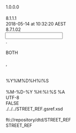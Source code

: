 <?xml version="1.0" encoding="UTF-8"?>

<MappingDef type="MSF" version="1.0">
  <Options>
    <Option key="MappingComment"/>
    <Option key="MappingVersion">1.0.0.0</Option>
    <Option key="MappingAuthor"/>
    <Option key="MessageTranslatorVersion">8.1.1.1</Option>
    <Option key="LastChangedTms">2018-05-14 at 10:32:20 AEST</Option>
    <Option key="MappingDesignerVersion">8.7.1.02</Option>
  </Options>
  <Input vendorType="VARIABLE">
    <Options>
      <Option key="DecimalSeparator">.</Option>
      <Option key="DDLName"/>
      <Option key="TrimFields">BOTH</Option>
      <Option key="NullIdentifiers"/>
      <Option key="InputDataDelimiter">,</Option>
      <Option key="QuotationMark"/>
      <Option key="MessageType"/>
      <Option key="DateTimeFormat">%Y%M%D%H%I%S</Option>
      <Option key="EscapeChar"/>
    </Options>
    <Layout>
      <Override/>
      <field decimals="0" desc="" excludedNullIdentifiers="" ident="RIC" length="255" mandatory="false" mapable="true" match="false" multiple="false" name="RIC" pattern="" pos="0" readonly="false" type="String"/>
      <field decimals="0" desc="" excludedNullIdentifiers="" ident="Term" length="255" mandatory="false" mapable="true" match="false" multiple="false" name="Term" pattern="" pos="0" readonly="false" type="String"/>
    </Layout>
  </Input>
  <Output>
    <Options>
      <Option key="DateTimeOutputFormat">%M-%D-%Y %H:%I:%S %A</Option>
      <Option key="OutputEncoding">UTF-8</Option>
      <Option key="DefaultEmptyNumericsToZero">FALSE</Option>
    </Options>
    <MappingFragments/>
    <OutputDef>
      <Node messageformat="GSREF" name="STREET_REF" type="message">
        <Options>
          <Option key="xsd">./../../STREET_REF.gsref.xsd</Option>
          <Option key="OutputEncoding"/>
          <Option key="SystemId">fti://repository/dtd/STREET_REF</Option>
          <Option key="DocType">STREET_REF</Option>
        </Options>
        <Node name="USERID" type="attribute">
          <expr><![CDATA[return "GUEST";]]></expr>
        </Node>
        <Node name="HEADER" type="element">
          <Node name="ASOFDATE" type="element">
            <Node name="VALUE" type="attribute"/>
          </Node>
          <Node name="ATTRLOCK" type="element">
            <Node name="VALUE" type="attribute"/>
          </Node>
          <Node name="CALID" type="element">
            <Node name="VALUE" type="attribute"/>
          </Node>
          <Node name="CHECKLASTDBUPDATE" type="element">
            <Node name="VALUE" type="attribute">
              <expr><![CDATA[return "N";]]></expr>
            </Node>
          </Node>
          <Node name="CHGAPPRTYP" type="element">
            <Node name="VALUE" type="attribute">
              <expr><![CDATA[return "N";]]></expr>
            </Node>
          </Node>
          <Node name="CNTRYCDE" type="element">
            <Node name="VALUE" type="attribute"/>
          </Node>
          <Node name="CURRENTTIMESTAMP" type="element"/>
          <Node name="DATAID" type="element">
            <Node name="VALUE" type="attribute"/>
          </Node>
          <Node name="DATAIDCTXT" type="element">
            <Node name="VALUE" type="attribute"/>
          </Node>
          <Node name="DATASOURCE" type="element">
            <Node name="VALUE" type="attribute">
              <expr><![CDATA[return "REUTERS";]]></expr>
            </Node>
          </Node>
          <Node name="DONOTPOST" type="element">
            <Node name="VALUE" type="attribute"/>
          </Node>
          <Node name="EMPLOYEE" type="element">
            <Node name="VALUE" type="attribute"/>
          </Node>
          <Node name="ISSTYP" type="element">
            <Node name="VALUE" type="attribute"/>
          </Node>
          <Node name="ISSUEACTIONREPLACE" type="element">
            <Node name="VALUE" type="attribute"/>
          </Node>
          <Node name="ISSUELOCK" type="element">
            <Node name="VALUE" type="attribute"/>
          </Node>
          <Node name="ISSUERDERIVATIONMODE" type="element">
            <Node name="VALUE" type="attribute">
              <expr><![CDATA[return "N";]]></expr>
            </Node>
          </Node>
          <Node name="LOCALE" type="element"/>
          <Node name="MAIN_ENTITY_ID" type="element">
            <Node name="VALUE" type="attribute">
              <expr><![CDATA[return RIC;]]></expr>
            </Node>
          </Node>
          <Node name="MAIN_ENTITY_ID_CTXT_TYP" type="element">
            <Node name="VALUE" type="attribute">
              <expr><![CDATA[return "RIC";]]></expr>
            </Node>
          </Node>
          <Node name="MAIN_ENTITY_TYP" type="element">
            <Node name="VALUE" type="attribute"/>
          </Node>
          <Node name="MAIN_ENTITY_NME" type="element">
            <Node name="VALUE" type="attribute"/>
          </Node>
          <Node name="MAIN_ENTITY_TBL_TYP" type="element">
            <Node name="VALUE" type="attribute">
              <expr><![CDATA[return "ISSU";]]></expr>
            </Node>
          </Node>
          <Node name="MERGEMESSAGE" type="element">
            <Node name="VALUE" type="attribute"/>
          </Node>
          <Node name="MODEL" type="element"/>
          <Node name="MSGCLASSIFICATION" type="element">
            <Node name="VALUE" type="attribute">
              <expr><![CDATA[return "MATDATE";]]></expr>
            </Node>
          </Node>
          <Node name="MSGSET" type="element">
            <Node name="VALUE" type="attribute"/>
          </Node>
          <Node name="MSGTYP" type="element">
            <Node name="VALUE" type="attribute"/>
          </Node>
          <Node name="ORGID" type="element">
            <Node name="VALUE" type="attribute"/>
          </Node>
          <Node name="PUBLISH" type="element">
            <Node name="VALUE" type="attribute"/>
          </Node>
          <Node name="REALMSG" type="element">
            <Node name="VALUE" type="attribute"/>
          </Node>
          <Node name="REFDATA" type="element"/>
          <Node name="REFERRINGPAGE" type="element"/>
          <Node name="ROLLBACKONSEGMENTERROR" type="element">
            <Node name="VALUE" type="attribute"/>
          </Node>
          <Node name="SECURITYLABEL" type="element">
            <Node name="VALUE" type="attribute"/>
          </Node>
          <Node name="TRANSLATE" type="element">
            <Node name="VALUE" type="attribute"/>
          </Node>
          <Node name="TRILLIUM" type="element"/>
          <Node name="USERID" type="element">
            <Node name="VALUE" type="attribute"/>
          </Node>
          <Node name="VENDORMODEL" type="element"/>
          <Node name="VENDORRECORDID" type="element">
            <Node name="VALUE" type="attribute"/>
          </Node>
          <Node name="VENDORTYPE" type="element">
            <Node name="VALUE" type="attribute"/>
          </Node>
          <Node name="VTTRMSGSET" type="element">
            <Node name="VALUE" type="attribute"/>
          </Node>
        </Node>
        <Node name="Issue" type="segment">
          <Node name="ACTION" type="attribute">
            <expr><![CDATA[return "REFERENCE";]]></expr>
          </Node>
          <Node name="TYPE" type="attribute">
            <expr><![CDATA[return "Issue";]]></expr>
          </Node>
          <Node name="ACCESSAUTHTYP" type="element">
            <Node name="VALUE" type="attribute"/>
          </Node>
          <Node name="ALTASSETCLASSTXT" type="element">
            <Node name="VALUE" type="attribute"/>
          </Node>
          <Node name="AVREXEMPTIND" type="element">
            <Node name="VALUE" type="attribute"/>
          </Node>
          <Node name="BNCHOID" type="element">
            <Node name="VALUE" type="attribute"/>
          </Node>
          <Node name="CLTYP" type="element">
            <Node name="VALUE" type="attribute"/>
          </Node>
          <Node name="CNVRTYP" type="element">
            <Node name="VALUE" type="attribute"/>
          </Node>
          <Node name="CREATEDDATAPROVID" type="element">
            <Node name="VALUE" type="attribute"/>
          </Node>
          <Node name="CREATEDREDISTRIBUTORID" type="element">
            <Node name="VALUE" type="attribute"/>
          </Node>
          <Node name="CREATEDTMS" type="element">
            <Node name="VALUE" type="attribute"/>
          </Node>
          <Node name="CRMATDTEEXTNDLNEDTE" type="element">
            <Node name="VALUE" type="attribute"/>
          </Node>
          <Node name="CRMATEXPDTEEXTNTMS" type="element">
            <Node name="VALUE" type="attribute"/>
          </Node>
          <Node name="DATAREDISTRIBUTORID" type="element">
            <Node name="VALUE" type="attribute"/>
          </Node>
          <Node name="DATASRCID" type="element">
            <Node name="VALUE" type="attribute"/>
          </Node>
          <Node name="DATASTATTYP" type="element">
            <Node name="VALUE" type="attribute"/>
          </Node>
          <Node name="DAYSETTLEQTY" type="element">
            <Node name="VALUE" type="attribute"/>
          </Node>
          <Node name="DECPRECNUM" type="element">
            <Node name="VALUE" type="attribute"/>
          </Node>
          <Node name="DENOMCURRCDE" type="element">
            <Node name="VALUE" type="attribute"/>
          </Node>
          <Node name="DFLTSTATTYP" type="element">
            <Node name="VALUE" type="attribute"/>
          </Node>
          <Node name="DFLTTMS" type="element">
            <Node name="VALUE" type="attribute"/>
          </Node>
          <Node name="DFLTTRDNGSTATTYP" type="element">
            <Node name="VALUE" type="attribute"/>
          </Node>
          <Node name="DISTRIBUTIONCURRCDE" type="element">
            <Node name="VALUE" type="attribute"/>
          </Node>
          <Node name="DLVIND" type="element">
            <Node name="VALUE" type="attribute"/>
          </Node>
          <Node name="DLVREASCDE" type="element">
            <Node name="VALUE" type="attribute"/>
          </Node>
          <Node name="EISTOID" type="element">
            <Node name="VALUE" type="attribute"/>
          </Node>
          <Node name="ENDTMS" type="element">
            <Node name="VALUE" type="attribute"/>
          </Node>
          <Node name="EUROCNVRTYP" type="element">
            <Node name="VALUE" type="attribute"/>
          </Node>
          <Node name="FINALMATTMS" type="element">
            <Node name="VALUE" type="attribute"/>
          </Node>
          <Node name="FOREIGNCUSTODYIND" type="element">
            <Node name="VALUE" type="attribute"/>
          </Node>
          <Node name="GOVTSUPPIND" type="element">
            <Node name="VALUE" type="attribute"/>
          </Node>
          <Node name="GUARANTEEDIND" type="element">
            <Node name="VALUE" type="attribute"/>
          </Node>
          <Node name="GUARANTORTYP" type="element">
            <Node name="VALUE" type="attribute"/>
          </Node>
          <Node name="GUARANTYRESTRICTIONSTXT" type="element">
            <Node name="VALUE" type="attribute"/>
          </Node>
          <Node name="GUARANTYTYP" type="element">
            <Node name="VALUE" type="attribute"/>
          </Node>
          <Node name="HYBRIDIND" type="element">
            <Node name="VALUE" type="attribute"/>
          </Node>
          <Node name="ILLIQUIDITYIND" type="element">
            <Node name="VALUE" type="attribute"/>
          </Node>
          <Node name="INCBASTYP" type="element">
            <Node name="VALUE" type="attribute"/>
          </Node>
          <Node name="INDIVCERTIFIND" type="element">
            <Node name="VALUE" type="attribute"/>
          </Node>
          <Node name="INSTRID" type="element">
            <Node name="VALUE" type="attribute"/>
          </Node>
          <Node name="INSTRISSRID" type="element">
            <Node name="VALUE" type="attribute"/>
          </Node>
          <Node name="INVSCLOSEDTE" type="element">
            <Node name="VALUE" type="attribute"/>
          </Node>
          <Node name="ISCDOID" type="element">
            <Node name="VALUE" type="attribute"/>
          </Node>
          <Node name="ISSACTVYSTATREASTYP" type="element">
            <Node name="VALUE" type="attribute"/>
          </Node>
          <Node name="ISSACTVYSTATTMS" type="element">
            <Node name="VALUE" type="attribute"/>
          </Node>
          <Node name="ISSACTVYSTATTYP" type="element">
            <Node name="VALUE" type="attribute"/>
          </Node>
          <Node name="ISSALPHSRCHTXT" type="element">
            <Node name="VALUE" type="attribute"/>
          </Node>
          <Node name="ISSOBJTYP" type="element">
            <Node name="VALUE" type="attribute"/>
          </Node>
          <Node name="ISSRATETXT" type="element">
            <Node name="VALUE" type="attribute"/>
          </Node>
          <Node name="ISSTENORTYP" type="element">
            <Node name="VALUE" type="attribute"/>
          </Node>
          <Node name="ISSTMS" type="element">
            <Node name="VALUE" type="attribute"/>
          </Node>
          <Node name="ISSTYP" type="element">
            <Node name="VALUE" type="attribute"/>
          </Node>
          <Node name="ISSUTCQTY" type="element">
            <Node name="VALUE" type="attribute"/>
          </Node>
          <Node name="ISSUTMEASTYP" type="element">
            <Node name="VALUE" type="attribute"/>
          </Node>
          <Node name="ISSYRTYP" type="element">
            <Node name="VALUE" type="attribute"/>
          </Node>
          <Node name="LASTCHGTMS" type="element">
            <Node name="VALUE" type="attribute"/>
          </Node>
          <Node name="LASTCHGUSRID" type="element">
            <Node name="VALUE" type="attribute"/>
          </Node>
          <Node name="LIQUIDRIGHTRANKTYP" type="element">
            <Node name="VALUE" type="attribute"/>
          </Node>
          <Node name="MAINRISKTYP" type="element">
            <Node name="VALUE" type="attribute"/>
          </Node>
          <Node name="MANDCNVRIND" type="element">
            <Node name="VALUE" type="attribute"/>
          </Node>
          <Node name="MATDTEEXTNDLNEDTE" type="element">
            <Node name="VALUE" type="attribute"/>
          </Node>
          <Node name="MATDTETYP" type="element">
            <Node name="VALUE" type="attribute"/>
          </Node>
          <Node name="MATEXPDTEEXTNTMS" type="element">
            <Node name="VALUE" type="attribute"/>
          </Node>
          <Node name="MATEXPTMS" type="element">
            <Node name="VALUE" type="attribute"/>
          </Node>
          <Node name="MATTYP" type="element">
            <Node name="VALUE" type="attribute"/>
          </Node>
          <Node name="MATVALLNKTYP" type="element">
            <Node name="VALUE" type="attribute"/>
          </Node>
          <Node name="MINNETWORTHBALIND" type="element">
            <Node name="VALUE" type="attribute"/>
          </Node>
          <Node name="MKTLISTTYP" type="element">
            <Node name="VALUE" type="attribute"/>
          </Node>
          <Node name="MONITORRESTRICTIONCDE" type="element">
            <Node name="VALUE" type="attribute"/>
          </Node>
          <Node name="MOSTFAVOREDLENDERIND" type="element">
            <Node name="VALUE" type="attribute"/>
          </Node>
          <Node name="NOMVALUNITCAMT" type="element">
            <Node name="VALUE" type="attribute"/>
          </Node>
          <Node name="NOTTRADABLEIND" type="element">
            <Node name="VALUE" type="attribute"/>
          </Node>
          <Node name="ORIGDATAPROVID" type="element">
            <Node name="VALUE" type="attribute"/>
          </Node>
          <Node name="ORIGMATEXPTMS" type="element">
            <Node name="VALUE" type="attribute"/>
          </Node>
          <Node name="PARTFULLPDTYP" type="element">
            <Node name="VALUE" type="attribute"/>
          </Node>
          <Node name="PARVALUETYP" type="element">
            <Node name="VALUE" type="attribute"/>
          </Node>
          <Node name="PRCMLTPLRCRTE" type="element">
            <Node name="VALUE" type="attribute"/>
          </Node>
          <Node name="PRCQTMETHTYP" type="element">
            <Node name="VALUE" type="attribute"/>
          </Node>
          <Node name="PREFIDCTXTTYP" type="element">
            <Node name="VALUE" type="attribute"/>
          </Node>
          <Node name="PREFISSDESC" type="element">
            <Node name="VALUE" type="attribute"/>
          </Node>
          <Node name="PREFISSID" type="element">
            <Node name="VALUE" type="attribute"/>
          </Node>
          <Node name="PREFISSNME" type="element">
            <Node name="VALUE" type="attribute"/>
          </Node>
          <Node name="PREMRSRVFUNDELIGIND" type="element">
            <Node name="VALUE" type="attribute"/>
          </Node>
          <Node name="PRINBASTYP" type="element">
            <Node name="VALUE" type="attribute"/>
          </Node>
          <Node name="PRINNOTLIND" type="element">
            <Node name="VALUE" type="attribute"/>
          </Node>
          <Node name="REISSUETMS" type="element">
            <Node name="VALUE" type="attribute"/>
          </Node>
          <Node name="REPACKAGEDSECIND" type="element">
            <Node name="VALUE" type="attribute"/>
          </Node>
          <Node name="RTNGMAINTPROVSIND" type="element">
            <Node name="VALUE" type="attribute"/>
          </Node>
          <Node name="SECFORMTYP" type="element">
            <Node name="VALUE" type="attribute"/>
          </Node>
          <Node name="SECLENDINGELIGIND" type="element">
            <Node name="VALUE" type="attribute"/>
          </Node>
          <Node name="SERIESTYP" type="element">
            <Node name="VALUE" type="attribute"/>
          </Node>
          <Node name="STARTTMS" type="element">
            <Node name="VALUE" type="attribute"/>
          </Node>
          <Node name="STRUCTUREDSECFEATTXT" type="element">
            <Node name="VALUE" type="attribute"/>
          </Node>
          <Node name="STRUCTUREDSECIND" type="element">
            <Node name="VALUE" type="attribute"/>
          </Node>
          <Node name="SUBSTITUTIONCLAUSEIND" type="element">
            <Node name="VALUE" type="attribute"/>
          </Node>
          <Node name="TBAELIGTYP" type="element">
            <Node name="VALUE" type="attribute"/>
          </Node>
          <Node name="TRDGRSTTYP" type="element">
            <Node name="VALUE" type="attribute"/>
          </Node>
          <Node name="TSFRRSTIND" type="element">
            <Node name="VALUE" type="attribute"/>
          </Node>
          <Node name="TYPEARNFORLIFECDE" type="element">
            <Node name="VALUE" type="attribute"/>
          </Node>
          <Node name="WHENISSUEDIND" type="element">
            <Node name="VALUE" type="attribute"/>
          </Node>
          <Node name="WTHHLDTAXIND" type="element">
            <Node name="VALUE" type="attribute"/>
          </Node>
          <Node name="WTHHLDTAXLEVIEDSRCIND" type="element">
            <Node name="VALUE" type="attribute"/>
          </Node>
          <Node name="IssueIdentifier" type="segment">
            <Node name="ACTION" type="attribute">
              <expr><![CDATA[return "REFERENCE";]]></expr>
            </Node>
            <Node name="TYPE" type="attribute">
              <expr><![CDATA[return "IssueIdentifier";]]></expr>
            </Node>
            <Node name="MATCH" type="attribute">
              <expr><![CDATA[return "ISID3_ID_CTXT_ISS_ID";]]></expr>
            </Node>
            <Node name="COPY_FROM" type="attribute">
              <expr><![CDATA[return "INSTR_ID";]]></expr>
            </Node>
            <Node name="COPY_TO" type="attribute">
              <expr><![CDATA[return "INSTR_ID";]]></expr>
            </Node>
            <Node name="DATASRCID" type="element">
              <Node name="VALUE" type="attribute"/>
            </Node>
            <Node name="DATASTATTYP" type="element">
              <Node name="VALUE" type="attribute"/>
            </Node>
            <Node name="ENDTMS" type="element">
              <Node name="VALUE" type="attribute"/>
            </Node>
            <Node name="ERGONOMICSYMBOLIND" type="element">
              <Node name="VALUE" type="attribute"/>
            </Node>
            <Node name="GLOBALUNIQIND" type="element">
              <expr><![CDATA[return "N";]]></expr>
              <Node name="VALUE" type="attribute">
                <expr><![CDATA[return "N";]]></expr>
              </Node>
            </Node>
            <Node name="IDCTXTTYP" type="element">
              <expr><![CDATA[return "RIC";]]></expr>
              <Node name="VALUE" type="attribute">
                <expr><![CDATA[return "RIC";]]></expr>
              </Node>
            </Node>
            <Node name="INSTMNEM" type="element">
              <Node name="VALUE" type="attribute"/>
            </Node>
            <Node name="INSTRID" type="element">
              <Node name="VALUE" type="attribute"/>
            </Node>
            <Node name="INSTRSYMBOLSTATTYP" type="element">
              <Node name="VALUE" type="attribute"/>
            </Node>
            <Node name="ISIDOID" type="element">
              <Node name="VALUE" type="attribute"/>
            </Node>
            <Node name="ISSID" type="element">
              <expr><![CDATA[return RIC;]]></expr>
              <Node name="VALUE" type="attribute">
                <expr><![CDATA[return RIC;]]></expr>
              </Node>
            </Node>
            <Node name="ISSTENORTYP" type="element">
              <Node name="VALUE" type="attribute"/>
            </Node>
            <Node name="ISSUSAGETYP" type="element">
              <Node name="VALUE" type="attribute"/>
            </Node>
            <Node name="LASTCHGTMS" type="element">
              <Node name="VALUE" type="attribute"/>
            </Node>
            <Node name="LASTCHGUSRID" type="element">
              <Node name="VALUE" type="attribute"/>
            </Node>
            <Node name="LISTINGSYMBOLIND" type="element">
              <Node name="VALUE" type="attribute"/>
            </Node>
            <Node name="MERGEUNIQOID" type="element">
              <Node name="VALUE" type="attribute"/>
            </Node>
            <Node name="MKTOID" type="element">
              <Node name="VALUE" type="attribute"/>
            </Node>
            <Node name="MULTISEDOLSYMBOLIND" type="element">
              <Node name="VALUE" type="attribute"/>
            </Node>
            <Node name="NOTTRADABLEIND" type="element">
              <Node name="VALUE" type="attribute"/>
            </Node>
            <Node name="ORIGDATAPROVID" type="element">
              <Node name="VALUE" type="attribute"/>
            </Node>
            <Node name="PRELIMTERMPRSPCTUSIND" type="element">
              <Node name="VALUE" type="attribute"/>
            </Node>
            <Node name="PRIMTRDMRKTQUOTEIND" type="element">
              <Node name="VALUE" type="attribute"/>
            </Node>
            <Node name="ROOTSYMBOLMNEM" type="element">
              <Node name="VALUE" type="attribute"/>
            </Node>
            <Node name="SRCECURRCDE" type="element">
              <Node name="VALUE" type="attribute"/>
            </Node>
            <Node name="STARTTMS" type="element">
              <Node name="VALUE" type="attribute"/>
            </Node>
            <Node name="TRADERSYMBOLIND" type="element">
              <Node name="VALUE" type="attribute"/>
            </Node>
            <Node name="TRDNGCURRCDE" type="element">
              <Node name="VALUE" type="attribute"/>
            </Node>
            <Node name="TRGTCURRCDE" type="element">
              <Node name="VALUE" type="attribute"/>
            </Node>
            <Node name="WHENDISTRIBUTEDIND" type="element">
              <Node name="VALUE" type="attribute"/>
            </Node>
            <Node name="WHENISSUEDIND" type="element">
              <Node name="VALUE" type="attribute"/>
            </Node>
          </Node>
        </Node>
        <Node name="IssueStatistic" type="segment">
          <condition><![CDATA[if (OneHasValue(Term))
	return Term;
else
	return ThrowError("Mapped field Term(Underlying Maturity Date) not found in incoming message ", 50, 52);]]></condition>
          <Node name="ACTION" type="attribute">
            <expr><![CDATA[return "UNKNOWN";]]></expr>
          </Node>
          <Node name="TYPE" type="attribute">
            <expr><![CDATA[return "IssueStatistic";]]></expr>
          </Node>
          <Node name="TSATTRIBUTE" type="attribute">
            <expr><![CDATA[return "STAT_CHAR_VAL_TXT";]]></expr>
          </Node>
          <Node name="TSOPTION" type="attribute">
            <expr><![CDATA[return "Y";]]></expr>
          </Node>
          <Node name="STATDEFID" type="element">
            <Node name="VALUE" type="attribute">
              <expr><![CDATA[return "MATDATE";]]></expr>
            </Node>
          </Node>
          <Node name="STATCHARVALTXT" type="element">
            <expr><![CDATA[if (OneHasValue(Term))
	return Term;
else
	return ThrowMapError("External System Id can't be null.","Validation Error: ");]]></expr>
            <Node name="VALUE" type="attribute">
              <expr><![CDATA[return Term;]]></expr>
            </Node>
          </Node>
          <Node name="DATASTATTYP" type="element">
            <Node name="VALUE" type="attribute">
              <expr><![CDATA[return "ACTIVE";]]></expr>
            </Node>
          </Node>
          <Node name="LASTCHGUSRID" type="element">
            <Node name="VALUE" type="attribute">
              <expr><![CDATA[return "REUTERS";]]></expr>
            </Node>
          </Node>
          <Node name="STARTTMS" type="element">
            <Node name="VALUE" type="attribute">
              <expr><![CDATA[return Transform2FTIDate(SubString(TimeStamp(), 1, 10), "MM-DD-YYYY");]]></expr>
            </Node>
          </Node>
        </Node>
      </Node>
    </OutputDef>
  </Output>
  <Translation/>
  <Expressions>
    <Expression enabled="false" ident="KeyStreaming">
      <expr><![CDATA[return "";]]></expr>
    </Expression>
    <Expression enabled="false" ident="RecordIdentifier">
      <expr><![CDATA[return "";]]></expr>
    </Expression>
    <Expression enabled="false" ident="GSDMFiltering">
      <expr><![CDATA[return "";]]></expr>
    </Expression>
    <Expression enabled="false" ident="VDSFiltering">
      <expr><![CDATA[return "";]]></expr>
    </Expression>
  </Expressions>
</MappingDef>
